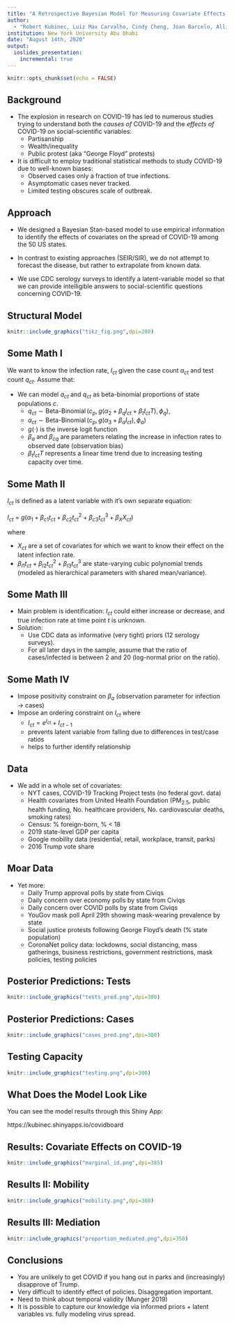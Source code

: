 ```yaml
---
title: "A Retrospective Bayesian Model for Measuring Covariate Effects on Observed COVID-19 Test and Case Counts"
author: 
  - "Robert Kubinec, Luiz Max Carvalho, Cindy Cheng, Joan Barcelo, Allison Spencer Hartnett and Luca Messerschmidt"
institution: New York University Abu Dhabi
date: "August 14th, 2020"
output: 
  ioslides_presentation:
    incremental: true
---
```


```r
knitr::opts_chunk$set(echo = FALSE)
```

## Background 

- The explosion in research on COVID-19 has led to numerous studies trying to understand both the *causes of* COVID-19 and the *effects of* COVID-19 on social-scientific variables:
  - Partisanship
  - Wealth/inequality
  - Public protest (aka "George Floyd" protests)
- It is difficult to employ traditional statistical methods to study COVID-19 due to well-known biases:
  - Observed cases only a fraction of true infections. 
  - Asymptomatic cases never tracked.
  - Limited testing obscures scale of outbreak.
  
## Approach

- We designed a Bayesian Stan-based model to use empirical information to identify the effects of covariates on the spread of COVID-19 among the 50 US states.

- In contrast to existing approaches (SEIR/SIR), we do not attempt to forecast the disease, but rather to extrapolate from known data.

- We use CDC serology surveys to identify a latent-variable model so that we can provide intelligible answers to social-scientific questions concerning COVID-19.

## Structural Model

```r
knitr::include_graphics("tikz_fig.png",dpi=200)
```


## Some Math I

We want to know the infection rate, $I_{ct}$ given the case count $a_{ct}$ and test count $q_{ct}$. Assume that:

- We can model $a_{ct}$ and $q_{ct}$ as beta-binomial proportions of state populations $c$. 
  - $q_{ct} \sim \operatorname{Beta-Binomial}(c_p, g(\alpha_2 + \beta_qI_{ct} + \beta_t I_{ct}T  ), \phi_q),$
  - $a_{ct} \sim \operatorname{Beta-Binomial}(c_p, g(\alpha_3 + \beta_a I_{ct}), \phi_a)$
  - $g(\cdot)$ is the inverse logit function
  - $\beta_a$ and $\beta_{cq}$ are parameters relating the increase in infection rates to observed date (observation bias)
  - $\beta_t I_{ct}T$ represents a linear time trend due to increasing testing capacity over time.

## Some Math II

$I_{ct}$ is defined as a latent variable with it's own separate equation:

$I_{ct}$ = $g(\alpha_1 + \beta_{c1}t_{ct} + \beta_{c2}t_{ct}^2 + \beta_{c3}t_{ct}^3 + \beta_X X_{ct})$

where 

  - $X_{ct}$ are a set of covariates for which we want to know their effect on the latent infection rate.
  - $\beta_{I1}t_{ct} + \beta_{I2}t_{ct}^2 + \beta_{I3}t_{ct}^3$ are state-varying cubic polynomial trends (modeled as hierarchical parameters with shared mean/variance).

## Some Math III

- Main problem is identification: $I_{ct}$ could either increase or decrease, and true infection rate at time point $t$ is unknown.
- Solution:
  - Use CDC data as informative (very tight) priors (12 serology surveys).
  - For all later days in the sample, assume that the ratio of cases/infected is between 2 and 20 (log-normal prior on the ratio).
  
## Some Math IV

  - Impose positivity constraint on $\beta_a$ (observation parameter for infection $\rightarrow$ cases)
  - Impose an ordering constraint on $I_{ct}$ where 
    - $I_{ct} = e^{I_{ct}} + I_{ct-1}$
    - prevents latent variable from falling due to differences in test/case ratios
    - helps to further identify relationship
    

## Data

- We add in a whole set of covariates:
  - NYT cases, COVID-19 Tracking Project tests (no federal govt. data)
  - Health covariates from United Health Foundation (PM$_{2.5}$, public health funding, No. healthcare providers, No. cardiovascular deaths, smoking rates)
  - Census: % foreign-born, % < 18
  - 2019 state-level GDP per capita
  - Google mobility data (residential, retail, workplace, transit, parks)
  - 2016 Trump vote share
  
## Moar Data

- Yet more:
  - Daily Trump approval polls by state from Civiqs
  - Daily concern over economy polls by state from Civiqs
  - Daily concern over COVID polls by state from Civiqs
  - YouGov mask poll April 29th showing mask-wearing prevalence by state
  - Social justice protests following George Floyd's death (% state population)
  - CoronaNet policy data: lockdowns, social distancing, mass gatherings, business restrictions, government restrictions, mask policies, testing policies
  
## Posterior Predictions: Tests

```r

knitr::include_graphics("tests_pred.png",dpi=300)

```

## Posterior Predictions: Cases

```r

knitr::include_graphics("cases_pred.png",dpi=300)

```

## Testing Capacity

```r

knitr::include_graphics("testing.png",dpi=300)

```

## What Does the Model Look Like

You can see the model results through this Shiny App:

https://kubinec.shinyapps.io/covidboard

## Results: Covariate Effects on COVID-19

```r

knitr::include_graphics("marginal_id.png",dpi=385)

```

## Results II: Mobility

```r

knitr::include_graphics("mobility.png",dpi=300)

```


## Results III: Mediation

```r

knitr::include_graphics("proportion_mediated.png",dpi=350)

```

## Conclusions

- You are unlikely to get COVID if you hang out in parks and (increasingly) disapprove of Trump.
- Very difficult to identify effect of policies. Disaggregation important.
- Need to think about temporal validity (Munger 2019)
- It is possible to capture our knowledge via informed priors + latent variables vs. fully modeling virus spread.

